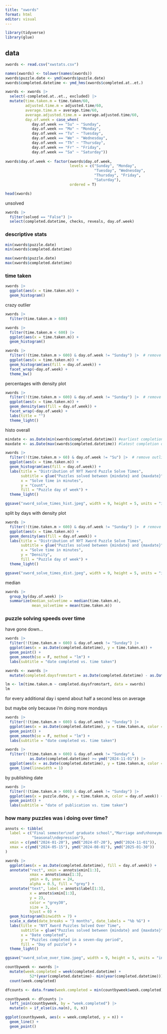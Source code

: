 ```yaml
---
title: "xwords"
format: html
editor: visual
---
```


```r
library(tidyverse)
library(glue)
```

## data

```r
xwords <- read.csv("xwstats.csv")

names(xwords) <- tolower(names(xwords))
xwords$puzzle.date <- ymd(xwords$puzzle.date)
xwords$completed.datetime <- ymd_hms(xwords$completed.at..et.)

xwords <- xwords |>
  select(-completed.at..et., excluded) |>
  mutate(time.taken.m = time.taken/60,
         adjusted.time.m = adjusted.time/60,
         average.time.m = average.time/60,
         average.adjusted.time.m = average.adjusted.time/60,
         day.of.week = case_when(
            day.of.week == "Su" ~ "Sunday",
            day.of.week == "Mo" ~ "Monday",
            day.of.week == "Tu" ~ "Tuesday",
            day.of.week == "We" ~ "Wednesday",
            day.of.week == "Th" ~ "Thursday",
            day.of.week == "Fr" ~ "Friday",
            day.of.week == "Sa" ~ "Saturday")) 
  
xwords$day.of.week <- factor(xwords$day.of.week, 
                             levels = c("Sunday", "Monday", 
                                        "Tuesday", "Wednesday", 
                                        "Thursday", "Friday", 
                                        "Saturday"), 
                             ordered = T)

head(xwords)
```

unsolved

```r
xwords |>
  filter(solved == "False") |>
  select(completed.datetime, checks, reveals, day.of.week)
```

### descriptive stats

```r
min(xwords$puzzle.date)
min(xwords$completed.datetime)

max(xwords$puzzle.date)
max(xwords$completed.datetime)

```

### time taken

```r
xwords |>
  ggplot(aes(x = time.taken.m)) +
  geom_histogram()
```

crazy outlier

```r
xwords |>
  filter(time.taken.m > 600)
```

```r
xwords |>
  filter(time.taken.m < 600) |>
  ggplot(aes(x = time.taken.m)) +
  geom_histogram()
```

```r
xwords |>
  filter(!(time.taken.m > 600) & day.of.week != "Sunday") |>  # remove outlier. remove sundays
  ggplot(aes(x = time.taken.m)) +
  geom_histogram(aes(fill = day.of.week)) +
  facet_wrap(~day.of.week) +
  theme_bw()
```

percentages with density plot

```r
xwords |>
  filter(!(time.taken.m > 600) & day.of.week != "Sunday") |>  # remove outlier. remove sundays
  ggplot(aes(x = time.taken.m)) +
  geom_density(aes(fill = day.of.week)) +
  facet_wrap(~day.of.week) +
  labs(title = "")
  theme_light()
```

histo overall

```r
mindate <- as.Date(min(xwords$completed.datetime)) #earliest completion date
maxdate <- as.Date(max(xwords$completed.datetime)) #latest completion date

xwords |>
  filter(!(time.taken.m > 60) & day.of.week != "Su") |>  # remove outlier. remove sundays
  ggplot(aes(x = time.taken.m)) +
  geom_histogram(aes(fill = day.of.week)) +
  labs(title = "Distribution of NYT Xword Puzzle Solve Times", 
       subtitle = glue("Puzzles solved between {mindate} and {maxdate}"), 
       x = "Solve time in minutes",
       y = "Count", 
       fill = "Puzzle day of week") +
  theme_light()

ggsave("xword_solve_times_hist.jpeg", width = 9, height = 5, units = "in")

```

split by days with density plot

```r
xwords |>
  filter(!(time.taken.m > 600) & day.of.week != "Sunday") |>  # remove outlier. remove sundays
  ggplot(aes(x = time.taken.m)) +
  geom_density(aes(fill = day.of.week)) +
  labs(title = "Distribution of NYT Xword Puzzle Solve Times", 
       subtitle = glue("Puzzles solved between {mindate} and {maxdate}"), 
       x = "Solve time in minutes",
       y = "Density",
       fill = "Puzzle day of week") +
  theme_light()

ggsave("xword_solve_times_dist.jpeg", width = 9, height = 5, units = "in")
```

median
```r
xwords |>
  group_by(day.of.week) |>
  summarize(median_solvetime = median(time.taken.m),
            mean_solvetime = mean(time.taken.m))
```


### puzzle solving speeds over time

have gone down...

```r
xwords |>
  filter(!(time.taken.m > 600) & day.of.week != "Sunday") |>
  ggplot(aes(x = as.Date(completed.datetime), y = time.taken.m)) +
  geom_point() +
  geom_smooth(se = F, method = "lm") +
  labs(subtitle = "date completed vs. time taken")
```


```r
xwords <- xwords |>
  mutate(completed.daysfromstart = as.Date(completed.datetime) - as.Date(min(completed.datetime)))

lm <- lm(time.taken.m ~ completed.daysfromstart, data = xwords)
lm
```

for every additional day i spend about half a second less on average

but maybe only because i'm doing more mondays

```r
xwords |>
  filter(!(time.taken.m > 600) & day.of.week != "Sunday") |>
  ggplot(aes(x = as.Date(completed.datetime), y = time.taken.m, color = day.of.week)) +
  geom_point() +
  geom_smooth(se = F, method = "lm") +
  labs(subtitle = "date completed vs. time taken")
```
```r
xwords |>
  filter(!(time.taken.m > 600) & day.of.week != "Sunday" & 
           as.Date(completed.datetime) >= ymd("2024-11-01")) |>
  ggplot(aes(x = as.Date(completed.datetime), y = time.taken.m, color = day.of.week)) +
  geom_line(linewidth = 1) 
```


by publishing date

```r
xwords |>
  filter(!(time.taken.m > 600) & day.of.week != "Sunday") |>
  ggplot(aes(x = puzzle.date, y = time.taken.m, color = day.of.week)) +
  geom_point() +
  labs(subtitle = "date of publication vs. time taken")


```

### how many puzzles was i doing over time?

```r
annots <- tibble(
  label = c("Final semester\nof graduate school","Marriage and\nhoneymoon",
            "Seasonal\ndepression"),
  xmin = c(ymd("2024-01-20"), ymd("2024-07-20"), ymd("2024-11-01")),
  xmax = c(ymd("2024-05-15"), ymd("2024-08-01"), ymd("2025-01-30"))
)

xwords |>
  ggplot(aes(x = as.Date(completed.datetime), fill = day.of.week)) +
  annotate("rect", xmin = annots$xmin[1:3],
           xmax = annots$xmax[1:3],
           ymin = 0, ymax = 24,
           alpha = 0.5, fill = "grey") +
  annotate("text", label = annots$label[1:3], 
           x = annots$xmin[1:3],
           y = 23,
           color = "grey30",
           size = 3, 
           hjust = 0) +
  geom_histogram(binwidth = 7) +
  scale_x_date(date_breaks = "3 months", date_labels = "%b %G") +
  labs(title = "NYT Xword Puzzles Solved Over Time", 
       subtitle = glue("Puzzles solved between {mindate} and {maxdate}"),
       x = "Date completed",
       y = "Puzzles completed in a seven-day period",
       fill = "Day of puzzle") +
  theme_light()

ggsave("xword_solve_over_time.jpeg", width = 9, height = 5, units = "in")
```

```r

countbyweek <- xwords |>
  mutate(week.completed = week(completed.datetime) + 
           52*(year(completed.datetime)- min(year(completed.datetime)))) |>
  count(week.completed)

dfcounts <- data.frame(week.completed = min(countbyweek$week.completed):max(countbyweek$week.completed))

countbyweek <- dfcounts |>
  left_join(countbyweek, by = "week.completed") |>
  mutate(n = if_else(is.na(n), 0, n))

ggplot(countbyweek, aes(x = week.completed, y = n)) +
  geom_line() +
  geom_point()

```

